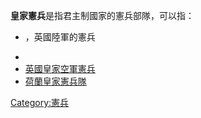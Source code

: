 '''皇家憲兵'''是指君主制國家的憲兵部隊，可以指：
*{{Link-en|英國皇家憲兵|Royal Military Police}}，英國陸軍的憲兵
*{{Link-en|英國皇家海軍憲兵|Royal Navy Police}}
*[[英國皇家空軍憲兵|英國皇家空軍憲兵]]
*[[荷蘭皇家憲兵隊|荷蘭皇家憲兵隊]]

{{disambig|Cat=四字組織機構消歧義}}

[[Category:憲兵|Category:憲兵]]